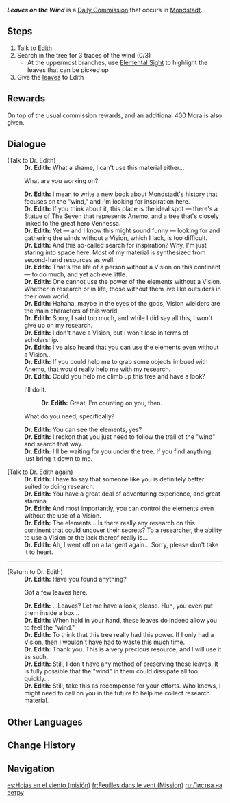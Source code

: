 {{About|the commission|the Event Wish|Leaves in the Wind}}
{{Quest Infobox
|id            = 20703
|type          = Commission
|image         = Commission Leaves in the Wind.png
|summary       = Dr. Edith asks the Traveler to retrieve objects imbued with Anemo from the tree at Windrise so that she may be inspired when writing her new book about Anemo.
|startLocation = [[Windrise]], [[Mondstadt]]
|region        = Mondstadt
|area          = Galesong Hill
|subarea       = Windrise
|characters    = Dr. Edith; Traveler
|npc           = Dr. Edith
|other         = 
*AR-Dependent Rewards
*Additional Rewards:
{{Card|Windwheel Aster|1}}
{{Card|Mora|400}}
}}
'''''Leaves on the Wind''''' is a [[Daily Commission]] that occurs in [[Mondstadt]].

==Steps==
#Talk to [[Edith]]
#Search in the tree for 3 traces of the wind (0/3)
#*At the uppermost branches, use [[Elemental Sight]] to highlight the leaves that can be picked up
#Give the [[Box of Leaves|leaves]] to Edith

==Rewards==
{{Commission Rewards|low}}

On top of the usual commission rewards, {{item|Windwheel Aster|25|x=1}} and an additional 400 Mora is also given.

==Dialogue==
{{Quest Description| Edith wants to write a new book about Anemo, but she's looking for some inspiration...}}
<!--quest refers to her as "Edith", dialogue uses Dr.-->
{{Dialogue start}}
;(Talk to Dr. Edith)
:'''Dr. Edith:''' What a shame, I can't use this material either...
:{{DIcon}} What are you working on?
:'''Dr. Edith:''' I mean to write a new book about Mondstadt's history that focuses on the "wind," and I'm looking for inspiration here.
:'''Dr. Edith:''' If you think about it, this place is the ideal spot &mdash; there's a Statue of The Seven that represents Anemo, and a tree that's closely linked to the great hero Vennessa.
:'''Dr. Edith:''' Yet &mdash; and I know this might sound funny &mdash; looking for and gathering the winds without a Vision, which I lack, is too difficult.
:'''Dr. Edith:''' And this so-called search for inspiration? Why, I'm just staring into space here. Most of my material is synthesized from second-hand resources as well.
:'''Dr. Edith:''' That's the life of a person without a Vision on this continent &mdash; to do much, and yet achieve little.
:'''Dr. Edith:''' One cannot use the power of the elements without a Vision. Whether in research or in life, those without them live like outsiders in their own world.
:'''Dr. Edith:''' Hahaha, maybe in the eyes of the gods, Vision wielders are the main characters of this world.
:'''Dr. Edith:''' Sorry, I said too much, and while I did say all this, I won't give up on my research.
:'''Dr. Edith:''' I don't have a Vision, but I won't lose in terms of scholarship.
:'''Dr. Edith:''' I've also heard that you can use the elements even without a Vision...
:'''Dr. Edith:''' If you could help me to grab some objects imbued with Anemo, that would really help me with my research.
:'''Dr. Edith:''' Could you help me climb up this tree and have a look?
:{{DIcon}} I'll do it.
::'''Dr. Edith:''' Great, I'm counting on you, then.
:{{DIcon}} What do you need, specifically?
:'''Dr. Edith:''' You can see the elements, yes?
:'''Dr. Edith:''' I reckon that you just need to follow the trail of the "wind" and search that way.
:'''Dr. Edith:''' I'll be waiting for you under the tree. If you find anything, just bring it down to me.

;(Talk to Dr. Edith again)
:'''Dr. Edith:''' I have to say that someone like you is definitely better suited to doing research.
:'''Dr. Edith:''' You have a great deal of adventuring experience, and great stamina...
:'''Dr. Edith:''' And most importantly, you can control the elements even without the use of a Vision.
:'''Dr. Edith:''' The elements... Is there really any research on this continent that could uncover their secrets? To a researcher, the ability to use a Vision or the lack thereof really is...
:'''Dr. Edith:''' Ah, I went off on a tangent again... Sorry, please don't take it to heart.
----
;(Return to Dr. Edith)
:'''Dr. Edith:''' Have you found anything?
:{{DIcon}} Got a few leaves here.
:'''Dr. Edith:''' ...Leaves? Let me have a look, please. Huh, you even put them inside a box...
:'''Dr. Edith:''' When held in your hand, these leaves do indeed allow you to feel the "wind."
:'''Dr. Edith:''' To think that this tree really had this power. If I only had a Vision, then I wouldn't have had to waste this much time.
:'''Dr. Edith:''' Thank you. This is a very precious resource, and I will use it as such.
:'''Dr. Edith:''' Still, I don't have any method of preserving these leaves. It is fully possible that the "wind" in them could dissipate all too quickly...
:'''Dr. Edith:''' Still, take this as recompense for your efforts. Who knows, I might need to call on you in the future to help me collect research material.
{{Dialogue end}}

==Other Languages==
{{Other Languages
|en      = Leaves on the Wind
|zhs     = 落叶归风
|zhs_rm  = Luòyè Guī Fēng
|zht     = 落葉歸風
|zht_rm  = Luòyè Guī Fēng
|zh_tl   = Fallen Leaves Returning to the Wind
|ja      = 落ちた葉は風となる
|ja_rm   = Ochita Ha wa Kaze to Naru
|ja_tl   = Fallen Leaves Riding with the Wind
|ko      = 낙엽은 바람으로 돌아간다
|ko_rm   = Nagyeobeun Barameuro Doraganda
|ko_tl   = Fallen Leaves Return to the Wind
|es      = Hojas en el viento
|es_tl   = Leaves in the Wind
|fr      = Feuilles dans le vent
|fr_tl   = Leaves in the Wind
|ru      = Листва на ветру
|ru_tl   = Leaves on the Wind
|th      = ใบไม้ที่ร่วงหล่นกับสายลมที่พัดพา
|th_rm   = Baimai thi Ruang Lon Kap Sailom thi Phatpha
|th_tl   = The Falling Leaves and the Blowing Wind
|vi      = Lá Rụng Về Cội
|vi_tl   = 
|de      = Fallende Blätter im Wind
|de_tl   = Falling Leaves in the Wind
|id      = Daun yang Mengendarai Angin
|id_tl   = Leaves that Riding the Wind
|pt      = Folhas ao Vento
|pt_tl   = 
|tr      = Rüzgardaki Yapraklar
|tr_tl   = 
|it      = Foglie al vento
|it_tl   = 
}}

==Change History==
{{Change History|1.0}}

==Navigation==
{{Commission Navbox|Mondstadt|Standalone}}

[[es:Hojas en el viento (misión)]]
[[fr:Feuilles dans le vent (Mission)]]
[[ru:Листва на ветру]]